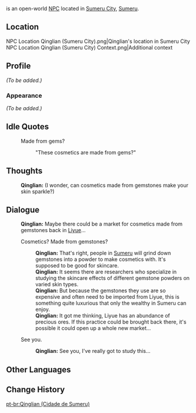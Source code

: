 {{About|the NPC found at Sumeru City|the NPC found at Stone Gate|Qinglian (Stone Gate)}}
{{Character Infobox
|name             = Qinglian
|type             = Open-World NPC
|image            = NPC Qinglian (Sumeru City).png
|region           = Liyue
|location         = Sumeru
|affiliation      = 
|title            = Peddler
|ancestry         = <!-- Clan/family -->
|father           = 
|mother           = 
|spouse           = 
|sibling          = 
|child            = 
|relative         = 
|voiceEN          = 
|voiceCN          = 
|voiceJP          = 
|dialoguereward   = 
}}
{{Lang|'''Qinglian'''|zh=清涟|zh_rm=Qīnglián}} is an open-world [[NPC]] located in [[Sumeru City]], [[Sumeru]].

==Location==
<gallery>
NPC Location Qinglian (Sumeru City).png|Qinglian's location in Sumeru City
NPC Location Qinglian (Sumeru City) Context.png|Additional context
</gallery>

==Profile==
''(To be added.)''

===Appearance===
''(To be added.)''
<!--
==Quests and Events==
{{Quests and Events}}
-->
==Idle Quotes==
{{Dialogue Start}}
:{{DIcon|Idle}} Made from gems?
::{{A|VO Qinglian (Sumeru City) 01.ogg}} "These cosmetics are made from gems?"
{{Dialogue End}}

==Thoughts==
{{All Schemes to Know Explanation|name=Qinglian}}
{{Dialogue Start}}
:{{A|VO Qinglian (Sumeru City) All Schemes to Know 01.ogg}} '''Qinglian:''' (I wonder, can cosmetics made from gemstones make your skin sparkle?)
{{Dialogue End}}

==Dialogue==
{{Dialogue Start}}
:'''Qinglian:''' Maybe there could be a market for cosmetics made from gemstones back in [[Liyue]]...
:{{DIcon}} Cosmetics? Made from gemstones?
::'''Qinglian:''' That's right, people in [[Sumeru]] will grind down gemstones into a powder to make cosmetics with. It's supposed to be good for skincare.
::'''Qinglian:''' It seems there are researchers who specialize in studying the skincare effects of different gemstone powders on varied skin types.
::'''Qinglian:''' But because the gemstones they use are so expensive and often need to be imported from Liyue, this is something quite luxurious that only the wealthy in Sumeru can enjoy.
::'''Qinglian:''' It got me thinking, Liyue has an abundance of precious ores. If this practice could be brought back there, it's possible it could open up a whole new market...
:{{DIcon}} See you.
::'''Qinglian:''' See you, I've really got to study this...
{{Dialogue End}}
<!--
==Event Dialogue==
===Event Name===
{{Dialogue Start}}
:'''{{subst:PAGENAME}}:'''
{{Dialogue End}}

==Trivia==
* 
-->
==Other Languages==
{{Other Languages
|default_hidden = 1
|en      = Qinglian
|zhs     = 清涟
|zhs_rm  = Qīnglián
|zht     = 清漣
|zht_rm  = Qīnglián
|ja      = 清漣
|ja_rm   = Seiren{{Assumed}}
|ko      = {{tt|천영|淸漣}}
|es      = Chinglian
|fr      = Qinglian
|ru      = Цин Лянь
|th      = Qinglian
|vi      = Qinglian
|de      = Qinglian
|id      = Qinglian
|pt      = Qinglian
|tr      = Qinglian
|it      = Qinglian
}}

==Change History==
{{Change History|3.0}}

[[pt-br:Qinglian (Cidade de Sumeru)]]